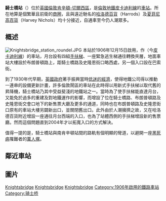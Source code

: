 {{TfL Translations}}
{{Infobox London station
| name = 騎士橋<br />Knightsbridge
| image =[[File:Knightsbridge-tube-station-sloane-street-entrance.jpg|240px]]
| manager = [[倫敦地鐵|倫敦地鐵]]
| fare_zone = 1
| locale = [[騎士橋|騎士橋]]
| borough = [[肯辛頓-切爾西區|肯辛頓-切爾西區]]
| years=1906
| events=啟用
| platforms=2
| tubeexits=21.575  }}
'''騎士橋站'''（{{lang-en|Knightsbridge tube station}}）位於[[英國|英國]][[倫敦|倫敦]][[肯辛頓-切爾西區|肯辛頓-切爾西區]]，是[[倫敦地鐵|倫敦地鐵]][[倫敦地鐵皮卡迪利線|皮卡迪利線]]的[[地鐵站|車站]]。所在地算是個繁華且前衛的[[商圈|商圈]]，且與遠近馳名的[[哈洛德百貨公司|哈洛德百貨]]（Harrods）及[[夏菲尼高|夏菲尼高百貨]]（Harvey Nichols）均十分接近，自通車至今仍人潮眾多。

== 概述 ==
[[File:Knightsbridge_station_roundel.JPG|thumb]]
本站於1906年12月15日啟用，作{{Link-en|大北方及皮卡迪利布朗普頓鐵路|Great Northern, Piccadilly and Brompton Railway}}（今[[皮卡迪利線|皮卡迪利線]]）的車站，月台設有四組[[手扶梯|手扶梯]]、一座緊急逃生梯通往轉換夾層，地面車站大樓設於布朗普頓路上，距騎士橋路及史隆恩街口略西處，另一個入口設在巴索街。

到了1930年代早期，[[英國政府|英國政府]]著手振興當時[[經濟大恐慌|低迷的經濟]]，使得地鐵公司得以推動一連串的設備更新計畫，許多倫敦鬧區的車站在此時得以用新式手扶梯以取代舊的昇降機，騎士橋站乃其中受益斐淺的地鐵站之一。當時為了使手扶梯能直達月台，又能免於過多的重建及對地鐵運作的影響，而增設了位在騎士橋路、布朗普頓路及史隆恩街交會口地下的新售票大廳及更多的通道，同時也在布朗普頓路及史隆恩街口原有的車站大樓另闢新出口，並關閉舊出口。此外由於人潮擁擠之故，又在哈洛德百貨附近增設一座通往月台西端的入口，也為了站體西側的手扶梯增設新的售票廳。然而這個問題直到2004年才以拓寬入口的方式解決。

值得一提的是，騎士橋站與南肯辛頓站間的路軌有個明顯的彎道，以避開一座[[黑死病|黑死病]]罹難者的[[萬人塚|萬人塚]]。

== 鄰近車站 ==
{{start rail box|[[File:Underground.svg|20px]] [[倫敦地鐵|倫敦地鐵]]}}
{{s-inop|[[南肯辛頓站|南肯辛頓站]]|往 [[厄士橋站|厄士橋]]／[[希斯洛機場1,2,3號航廈站|希斯洛1,2,3號航廈]]／[[希斯洛機場5號航廈站|5號航廈]]}}
{{s-line|[[倫敦地鐵皮卡迪利線|皮卡迪利線]]||#{{LUL color|Piccadilly}}}}
{{s-inop|[[海德公園角站|海德公園角站]]|往 [[卡克福斯特站|卡克福斯特]]}}
{{end box}}

== 圖片 ==
{{multiple image
 | align=left
 | image1=Knightsbridge station westbound look east.JPG
 | image2=Knightsbridge station eastbound look west.JPG
 | caption1=自西行月台向東看
 | caption2=自東行月台向西看
 | footer_align=center
 | width=230
}}
{{倫敦地鐵皮卡迪利線}}

[[Category:皮卡迪利線車站|Knightsbridge]]
[[Category:肯辛頓-切爾西區鐵路車站|Knightsbridge]]
[[Category:倫敦通宵地鐵車站|Knightsbridge]]
[[Category:1906年啟用的鐵路車站|Category:1906年啟用的鐵路車站]]
[[Category:骑士桥|Category:骑士桥]]